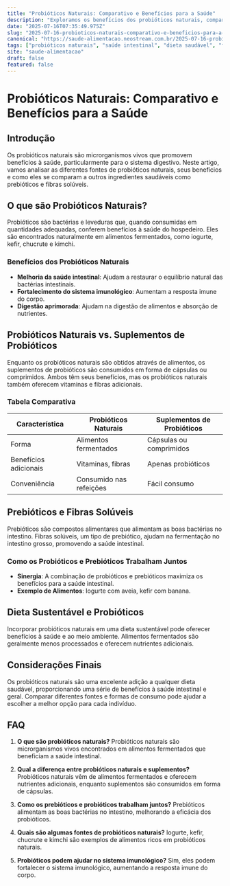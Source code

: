 ```yaml
---
title: "Probióticos Naturais: Comparativo e Benefícios para a Saúde"
description: "Exploramos os benefícios dos probióticos naturais, comparando suas fontes e eficácia em promover uma saúde intestinal robusta."
date: "2025-07-16T07:35:49.975Z"
slug: "2025-07-16-probioticos-naturais-comparativo-e-beneficios-para-a-saude"
canonical: "https://saude-alimentacao.neostream.com.br/2025-07-16-probioticos-naturais-comparativo-e-beneficios-para-a-saude"
tags: ["probióticos naturais", "saúde intestinal", "dieta saudável", "fibras solúveis", "nutrição"]
site: "saude-alimentacao"
draft: false
featured: false
---
```


# Probióticos Naturais: Comparativo e Benefícios para a Saúde

## Introdução
Os probióticos naturais são microrganismos vivos que promovem benefícios à saúde, particularmente para o sistema digestivo. Neste artigo, vamos analisar as diferentes fontes de probióticos naturais, seus benefícios e como eles se comparam a outros ingredientes saudáveis como prebióticos e fibras solúveis.

## O que são Probióticos Naturais?
Probióticos são bactérias e leveduras que, quando consumidas em quantidades adequadas, conferem benefícios à saúde do hospedeiro. Eles são encontrados naturalmente em alimentos fermentados, como iogurte, kefir, chucrute e kimchi.

### Benefícios dos Probióticos Naturais
- **Melhoria da saúde intestinal**: Ajudam a restaurar o equilíbrio natural das bactérias intestinais.
- **Fortalecimento do sistema imunológico**: Aumentam a resposta imune do corpo.
- **Digestão aprimorada**: Ajudam na digestão de alimentos e absorção de nutrientes.

## Probióticos Naturais vs. Suplementos de Probióticos
Enquanto os probióticos naturais são obtidos através de alimentos, os suplementos de probióticos são consumidos em forma de cápsulas ou comprimidos. Ambos têm seus benefícios, mas os probióticos naturais também oferecem vitaminas e fibras adicionais.

### Tabela Comparativa
| Característica            | Probióticos Naturais | Suplementos de Probióticos |
|---------------------------|----------------------|----------------------------|
| Forma                     | Alimentos fermentados| Cápsulas ou comprimidos    |
| Benefícios adicionais     | Vitaminas, fibras    | Apenas probióticos         |
| Conveniência              | Consumido nas refeições| Fácil consumo             |

## Prebióticos e Fibras Solúveis
Prebióticos são compostos alimentares que alimentam as boas bactérias no intestino. Fibras solúveis, um tipo de prebiótico, ajudam na fermentação no intestino grosso, promovendo a saúde intestinal.

### Como os Probióticos e Prebióticos Trabalham Juntos
- **Sinergia**: A combinação de probióticos e prebióticos maximiza os benefícios para a saúde intestinal.
- **Exemplo de Alimentos**: Iogurte com aveia, kefir com banana.

## Dieta Sustentável e Probióticos
Incorporar probióticos naturais em uma dieta sustentável pode oferecer benefícios à saúde e ao meio ambiente. Alimentos fermentados são geralmente menos processados e oferecem nutrientes adicionais.

## Considerações Finais
Os probióticos naturais são uma excelente adição a qualquer dieta saudável, proporcionando uma série de benefícios à saúde intestinal e geral. Comparar diferentes fontes e formas de consumo pode ajudar a escolher a melhor opção para cada indivíduo.

## FAQ

1. **O que são probióticos naturais?**
   Probióticos naturais são microrganismos vivos encontrados em alimentos fermentados que beneficiam a saúde intestinal.

2. **Qual a diferença entre probióticos naturais e suplementos?**
   Probióticos naturais vêm de alimentos fermentados e oferecem nutrientes adicionais, enquanto suplementos são consumidos em forma de cápsulas.

3. **Como os prebióticos e probióticos trabalham juntos?**
   Prebióticos alimentam as boas bactérias no intestino, melhorando a eficácia dos probióticos.

4. **Quais são algumas fontes de probióticos naturais?**
   Iogurte, kefir, chucrute e kimchi são exemplos de alimentos ricos em probióticos naturais.

5. **Probióticos podem ajudar no sistema imunológico?**
   Sim, eles podem fortalecer o sistema imunológico, aumentando a resposta imune do corpo.